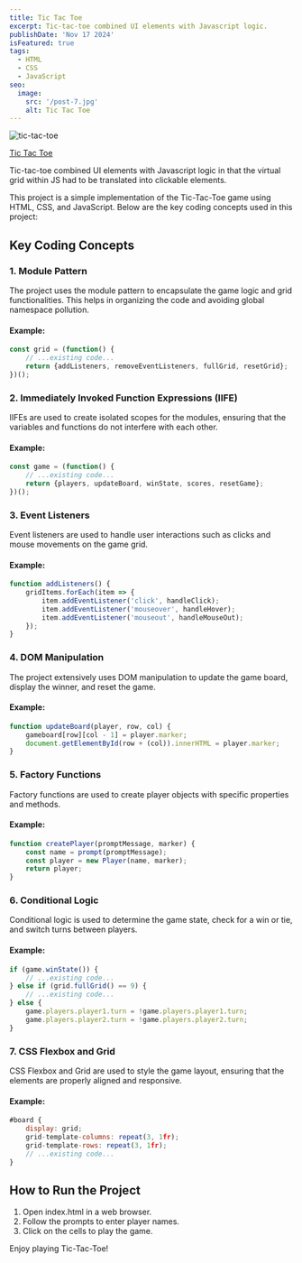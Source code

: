 ```yaml
---
title: Tic Tac Toe
excerpt: Tic-tac-toe combined UI elements with Javascript logic.
publishDate: 'Nov 17 2024'
isFeatured: true
tags:
  - HTML
  - CSS
  - JavaScript
seo:
  image:
    src: '/post-7.jpg'
    alt: Tic Tac Toe
---
```


<Image src={postImage} alt="tic-tac-toe" />

<a href="https://erikgrinn.github.io/odin-tic-tac-toe/" target="_blank">Tic Tac Toe</a>

Tic-tac-toe combined UI elements with Javascript logic in that the virtual grid within JS had to be translated
into clickable elements.

This project is a simple implementation of the Tic-Tac-Toe game using HTML, CSS, and JavaScript. Below are the key coding concepts used in this project:

## Key Coding Concepts

### 1. Module Pattern
The project uses the module pattern to encapsulate the game logic and grid functionalities. This helps in organizing the code and avoiding global namespace pollution.

#### Example:
```js
const grid = (function() {
    // ...existing code...
    return {addListeners, removeEventListeners, fullGrid, resetGrid};
})();
```

### 2. Immediately Invoked Function Expressions (IIFE)
IIFEs are used to create isolated scopes for the modules, ensuring that the variables and functions do not interfere with each other.

#### Example:
```js
const game = (function() {
    // ...existing code...
    return {players, updateBoard, winState, scores, resetGame};
})();
```

### 3. Event Listeners
Event listeners are used to handle user interactions such as clicks and mouse movements on the game grid.

#### Example:
```js
function addListeners() {
    gridItems.forEach(item => {
        item.addEventListener('click', handleClick);
        item.addEventListener('mouseover', handleHover);
        item.addEventListener('mouseout', handleMouseOut);
    });
}
```
### 4. DOM Manipulation
The project extensively uses DOM manipulation to update the game board, display the winner, and reset the game.

#### Example:
```js
function updateBoard(player, row, col) {
    gameboard[row][col - 1] = player.marker;
    document.getElementById(row + (col)).innerHTML = player.marker;
}
```
### 5. Factory Functions
Factory functions are used to create player objects with specific properties and methods.

#### Example:
```js
function createPlayer(promptMessage, marker) {
    const name = prompt(promptMessage);
    const player = new Player(name, marker);
    return player;
}
```

### 6. Conditional Logic
Conditional logic is used to determine the game state, check for a win or tie, and switch turns between players.

#### Example:
```js
if (game.winState()) {
    // ...existing code...
} else if (grid.fullGrid() == 9) {
    // ...existing code...
} else {
    game.players.player1.turn = !game.players.player1.turn;
    game.players.player2.turn = !game.players.player2.turn;
}
```

### 7. CSS Flexbox and Grid
CSS Flexbox and Grid are used to style the game layout, ensuring that the elements are properly aligned and responsive.

#### Example:
```js
#board {
    display: grid;
    grid-template-columns: repeat(3, 1fr);
    grid-template-rows: repeat(3, 1fr);
    // ...existing code...
}
```

## How to Run the Project
1. Open index.html in a web browser.
2. Follow the prompts to enter player names.
3. Click on the cells to play the game.

Enjoy playing Tic-Tac-Toe!
